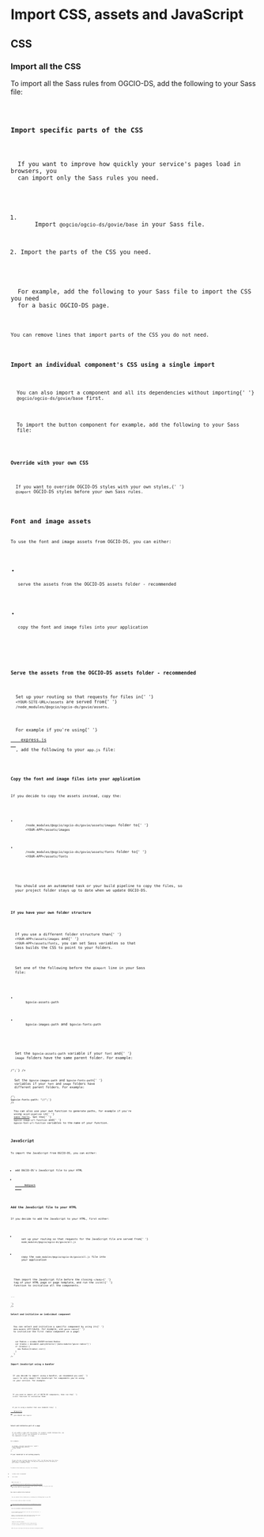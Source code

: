 
<Meta title="Docs/Import CSS, assets and JavaScript" />

<h1>Import CSS, assets and JavaScript</h1>

<h2>CSS</h2>
<h3>Import all the CSS</h3>
<p>
  To import all the Sass rules from OGCIO-DS, add the following to your Sass
  file:
</p>
<Code code={`@import "@ogcio/ogcio-ds/govie/all";`} />

<h3>Import specific parts of the CSS</h3>
<p>
  If you want to improve how quickly your service's pages load in browsers, you
  can import only the Sass rules you need.
</p>
<ol>
  <li>
    Import <code>@ogcio/ogcio-ds/govie/base</code> in your Sass file.
  </li>
  <li>Import the parts of the CSS you need.</li>
</ol>
<p>
  For example, add the following to your Sass file to import the CSS you need
  for a basic OGCIO-DS page.
</p>
<Code
  code={`@import "@ogcio/ogcio-ds/govie/base";\n
@import "@ogcio/ogcio-ds/govie/core/all";
@import "@ogcio/ogcio-ds/govie/objects/all";
@import "@ogcio/ogcio-ds/govie/components/footer";
@import "@ogcio/ogcio-ds/govie/components/header";
@import "@ogcio/ogcio-ds/govie/components/skip-link";
@import "@ogcio/ogcio-ds/govie/utilities/all";
@import "@ogcio/ogcio-ds/govie/overrides/all";
`}
/>
<p>You can remove lines that import parts of the CSS you do not need.</p>

<h3>Import an individual component's CSS using a single import</h3>
<p>
  You can also import a component and all its dependencies without importing{' '}
  <code>@ogcio/ogcio-ds/govie/base</code> first.
</p>
<p>
  To import the button component for example, add the following to your Sass
  file:
</p>
<Code code={`@import "@ogcio/ogcio-ds/govie/components/button/button";`} />

<h3>Override with your own CSS</h3>
<p>
  If you want to override OGCIO-DS styles with your own styles,{' '}
  <code>@import</code> OGCIO-DS styles before your own Sass rules.
</p>

<h2 id="fonts-and-images-assets">Font and image assets</h2>
<p>To use the font and image assets from OGCIO-DS, you can either:</p>
<ul>
  <li>
    <p>serve the assets from the OGCIO-DS assets folder - recommended</p>
  </li>
  <li>
    <p>copy the font and image files into your application</p>
  </li>
</ul>

<h3>Serve the assets from the OGCIO-DS assets folder - recommended</h3>
<p>
  Set up your routing so that requests for files in{' '}
  <code>&lt;YOUR-SITE-URL&gt;/assets</code> are served from{' '}
  <code>/node_modules/@ogcio/ogcio-ds/govie/assets</code>.
</p>
<p>
  For example if you're using{' '}
  <a href="https://expressjs.com/" target="_blank" rel="noopener">
    express.js
  </a>
  , add the following to your <code>app.js</code> file:
</p>
<Code
  code={`var path = require('path');
app.use('/assets', express.static(path.join(__dirname, '@ogcio/ogcio-ds/govie/assets')))`}
/>

<h3>Copy the font and image files into your application</h3>
<p>If you decide to copy the assets instead, copy the:</p>
<ul>
  <li>
    <code>/node_modules/@ogcio/ogcio-ds/govie/assets/images</code> folder to{' '}
    <code>&lt;YOUR-APP&gt;/assets/images</code>
  </li>
  <li>
    <code>/node_modules/@ogcio/ogcio-ds/govie/assets/fonts</code> folder to{' '}
    <code>&lt;YOUR-APP&gt;/assets/fonts</code>
  </li>
</ul>
<p>
  You should use an automated task or your build pipeline to copy the files, so
  your project folder stays up to date when we update OGCIO-DS.
</p>

<h4>If you have your own folder structure</h4>
<p>
  If you use a different folder structure than{' '}
  <code>&lt;YOUR-APP&gt;/assets/images</code> and{' '}
  <code>&lt;YOUR-APP&gt;/assets/fonts</code>, you can set Sass variables so that
  Sass builds the CSS to point to your folders.
</p>
<p>
  Set one of the following before the <code>@import</code> line in your Sass
  file:
</p>
<ul>
  <li>
    <code>$govie-assets-path</code>
  </li>
  <li>
    <code>$govie-images-path</code> and <code>$govie-fonts-path</code>
  </li>
</ul>
<p>
  Set the <code>$govie-assets-path</code> variable if your <code>font</code> and{' '}
  <code>image</code> folders have the same parent folder. For example:
</p>
<Code code={`$govie-assets-path: "/<YOUR-ASSETS-FOLDER>/";`} />
<p>
  Set the <code>$govie-images-path</code> and <code>$govie-fonts-path</code>{' '}
  variables if your <code>font</code> and <code>image</code> folders have
  different parent folders. For example:
</p>
<Code
  code={`$govie-images-path: "/<YOUR-IMAGES-FOLDER>/";
$govie-fonts-path: "/<YOUR-FONTS-FOLDER>/";`}
/>
<p>
  You can also use your own function to generate paths, for example if you're
  using <code>asset-pipeline</code> in{' '}
  <a href="https://github.com/rails/sass-rails">sass-rails</a>. Set the{' '}
  <code>$govie-image-url-function</code> and{' '}
  <code>$govie-font-url-function</code> variables to the name of your function.
</p>

<h2 id="import-javascript">JavaScript</h2>
<p>To import the JavaScript from OGCIO-DS, you can either:</p>
<ul>
  <li>add OGCIO-DS's JavaScript file to your HTML</li>
  <li>
    <a href="https://webpack.js.org/" target="_blank" rel="noopener">
      Webpack
    </a>
  </li>
</ul>
<h3>Add the JavaScript file to your HTML</h3>
<p>If you decide to add the JavaScript to your HTML, first either:</p>
<ul>
  <li>
    set up your routing so that requests for the JavaScript file are served from{' '}
    <code>node_modules/@ogcio/ogcio-ds/govie/all.js</code>
  </li>
  <li>
    copy the <code>node_modules/@ogcio/ogcio-ds/govie/all.js</code> file into
    your application
  </li>
</ul>
<p>
  Then import the JavaScript file before the closing <code>&lt;/body&gt;</code>{' '}
  tag of your HTML page or page template, and run the <code>initAll</code>{' '}
  function to initialise all the components.
</p>
<Code
  code={`<body>
...
  <script src="<YOUR-APP>/<YOUR-JS-FILE>.js"></script>
  <script>
    window.GOVIEFrontend.initAll()
  </script>
</body>`}
/>

<h4>Select and initialise an individual component</h4>
<p>
  You can select and initialise a specific component by using its{' '}
  <code>data-module</code> attribute. For example, use <code>govie-radios</code>{' '}
  to initialise the first radio component on a page:
</p>
<Code
  code={`<script>
    var Radios = window.GOVIEFrontend.Radios
    var $radio = document.querySelector('[data-module="govie-radios"]')
    if ($radio) {
      new Radios($radio).init()
    }
  </script>`}
/>

<h3>Import JavaScript using a bundler</h3>
<p>
  If you decide to import using a bundler, we recommend you use{' '}
  <code>import</code> to only import the JavaScript for components you're using
  in your service. For example:
</p>
<Code
  code={`
\n
var $skipLink = document.querySelector('[data-module="govie-skip-link"]')
if ($skipLink) {
  new SkipLink($skipLink).init()
}
\n
var $radios = document.querySelectorAll('[data-module="govie-radios]')
if ($radios) {
  for (var i = 0; i < $radios.length; i++) {
    new Radios($radios[i]).init()
  }
}`}
/>

<p>
  If you need to import all of OGCIO-DS components, then run the{' '}
  <code>initAll</code> function to initialise them:
</p>
<Code
  code={`import { initAll } from '@ogcio/ogcio-ds'
initAll()`}
/>
<p>
  If you're using a bundler that uses CommonJS like{' '}
  <a href="http://browserify.org/" target="_blank" rel="noopener">
    Browserify
  </a>
  , you should use <code>require</code>:
</p>
<Code
  code={`const GOVIEFrontend = require('@ogcio/ogcio-ds')
GOVIEFrontend.initAll()`}
/>

<h3>Select and initialise part of a page</h3>
<p>
  If you update a page with new markup, for example a modal dialogue box, you
  can run <code>initAll</code> with a <code>scope</code> parameter to initialise
  the components on part of a page.
</p>
<p>For example:</p>
<Code
  code={`<script>
  var $modal = document.querySelector('.modal')
  window.GOVIEFrontend.initAll({
    scope: $modal
  })
</script>`}
/>

<h3>If your JavaScript is not working properly</h3>
<p>
  If your site has a Content Security Policy (CSP), the CSP may block the inline
  JavaScript in the page template. You may see a warning like the following in
  your browser's developer tools:
</p>
<Code
  code={`Refused to execute inline script because it violates the following Content Security Policy directive: "default-src 'self'".
`}
/>

<p>To unblock inline JavaScript, do one of the following:</p>
<ul>
  <li>include a hash (recommended)</li>
  <li>use a nonce</li>
</ul>
<p>
  Make sure you{' '}
  <a
    href="https://www.w3.org/TR/CSP/#security-considerations"
    target="_blank"
    rel="noopener"
  >
    understand the security implications of using either option
  </a>
  , as wrong implementation could affect your service's security. If you're not sure
  what to do, talk to a security expert.
</p>

<h4>Use a hash to unblock inline JavaScript</h4>
<p>
  You can unblock inline JavaScript by including the following hash in your CSP:
</p>
<Code code={`sha256-+6WnXIl4mbFTCARd8N3COQmT3bJJmo32N8q8ZSQAIcU=`} />
<p>You do not need to make any changes to the HTML.</p>
<p>
  <a
    href="https://developer.mozilla.org/en-US/docs/Web/HTTP/CSP"
    target="_blank"
    rel="noopener"
  >
    Learn more about Content Security Policy on the MDN Web Docs website
  </a>
  .
</p>

<h4>
  Use a <code>nonce</code> attribute to unblock inline JavaScript
</h4>
<p>
  If you're unable to use the hash in your CSP, you can also use a{' '}
  <code>nonce</code> on inline JavaScript.
</p>
<p>
  However, you should provide a nonce that hostile actors cannot guess.
  Otherwise, they could easily find a way around your CSP.
</p>
<p>You should use a value which is:</p>

<ul>
  <li>unique for each HTTP response</li>
  <li>generated using a cryptographically-secure random generator</li>
  <li>at least 32 characters for hex, or 24 characters for base64</li>
</ul>
<p>
  Make sure your script tags do not have any untrusted or unescaped variables.
</p>
